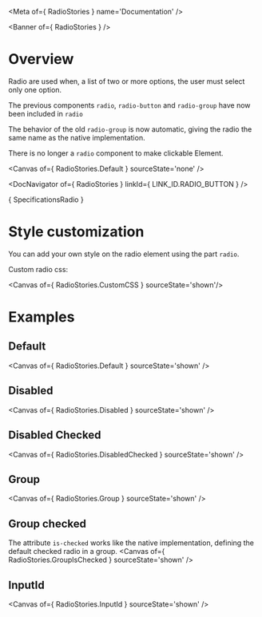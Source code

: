 
<Meta of={ RadioStories } name='Documentation' />

<Banner of={ RadioStories } />

# Overview

Radio are used when, a list of two or more options, the user must select only one option.

The previous components `radio`, `radio-button` and `radio-group` have now been included in `radio`

The behavior of the old `radio-group` is now automatic, giving the radio the same name as the native implementation.

There is no longer a `radio` component to make clickable Element.

<Canvas of={ RadioStories.Default } sourceState='none' />

<DocNavigator of={ RadioStories } linkId={ LINK_ID.RADIO_BUTTON } />

<Markdown>{ SpecificationsRadio }</Markdown>

# Style customization

You can add your own style on the radio element using the part `radio`.

Custom radio css:

<Canvas of={ RadioStories.CustomCSS } sourceState='shown'/>

# Examples

## Default

<Canvas of={ RadioStories.Default } sourceState='shown' />

## Disabled
<Canvas of={ RadioStories.Disabled } sourceState='shown' />

## Disabled Checked
<Canvas of={ RadioStories.DisabledChecked } sourceState='shown' />

## Group
<Canvas of={ RadioStories.Group } sourceState='shown' />

## Group checked
The attribute `is-checked` works like the native implementation, defining the default checked radio in a group.
<Canvas of={ RadioStories.GroupIsChecked } sourceState='shown' />

## InputId
<Canvas of={ RadioStories.InputId } sourceState='shown' />

